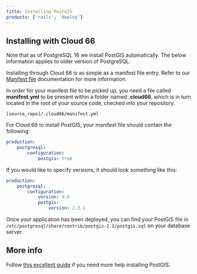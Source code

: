 ```yaml
---
title: Installing PostGIS
products: ['rails', 'deploy']
---
```


## Installing with Cloud 66

Note that as of PostgreSQL 16 we install PostGIS automatically. The below information applies to older version of PostgreSQL.

Installing through Cloud 66 is as simple as a manifest file entry. Refer to our [Manifest file](/:product/:version?/manifest/what-is-a-manifest-file/) documentation for more information.

In order for your manifest file to be picked up, you need a file called **manifest.yml** to be present within a folder named **.cloud66**, which is in turn located in the root of your source code, checked into your repository.

```shell
[source_repo]/.cloud66/manifest.yml
```

For Cloud 66 to install PostGIS, your manifest file should contain the following:

```yaml
production:
    postgresql:
        configuration:
            postgis: true
```

If you would like to specify versions, it should look something like this:

```yaml
production:
    postgresql:
        configuration:
        	version: 9.6
            postgis:
                version: 2.3.1
```

Once your application has been deployed, you can find your PostGIS file in `/etc/postgresql/share/contrib/postgis-2.1/postgis.sql` on your database server.

## More info

Follow [this excellent guide](https://trac.osgeo.org/postgis/wiki/UsersWikiPostGIS23UbuntuPGSQL96Apt) if you need more help installing PostGIS. 
